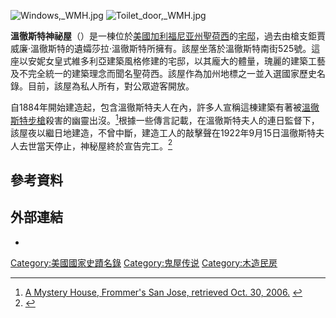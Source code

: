 {{Expand language|en}}
{{Infobox NRHP
 | name =溫徹斯特神祕屋 <br />Winchester Mystery House
 | nrhp_type =
 | image = Winchester House 910px.jpg
 | caption = 從東南面看過去的神祕屋。
 | location= {{USA}}[[加利福尼亚州|加利福尼亚州]][[聖荷西_(加利福尼亞州)|聖荷西]]
 | lat_degrees = 37
 | lat_minutes = 19
 | lat_seconds = 6.10
 | lat_direction = N
 | long_degrees = 121
 | long_minutes = 57
 | long_seconds = 2.74
 | long_direction = W
 | locmapin = California
 | area =
 | built =1886| architecture= [[維多利亞|維多利亞]]晚期[[安娜女皇式建築風格|安娜女皇式建築風格]]
 | added = 1974年8月7日
 | governing_body = [[Winchester_Mystery_House,_LLC|Winchester Mystery House, LLC]]<br />Partners: Edna May Raney; Gerard Raney; Ray Farris II; Sandra Farris; M. Valerie Bovone"
 | refnum=74000559<ref name="nris">{{NRISref|2007a}}</ref>
 | designated_other1 = California
 | designated_other1_date = 1974
 | designated_other1_number = 868<ref name=CHL>{{cite ohp|868|Winchester House|2012-10-14}}</ref>
}}
[[File:Windows,_WMH.jpg|thumb]]
[[File:Toilet_door,_WMH.jpg|thumb]]

'''溫徹斯特神祕屋'''（{{lang-en|Winchester Mystery House}}）是一棟位於[[美國|美國]][[加利福尼亚州|加利福尼亚州]][[聖荷西_(加利福尼亞州)|聖荷西]]的[[宅第|宅邸]]，過去由槍支鉅賈威廉·溫徹斯特的遺孀莎拉·溫徹斯特所擁有。該屋坐落於溫徹斯特南街525號。這座以安妮女皇式維多利亞建築風格修建的宅邸，以其龐大的體量，瑰麗的建築工藝及不完全統一的建築理念而聞名聖荷西。該屋作為加州地標之一並入選國家歷史名錄。目前，該屋為私人所有，對公眾遊客開放。

自1884年開始建造起，包含溫徹斯特夫人在內，許多人宣稱這棟建築有著被[[溫徹斯特步槍|溫徹斯特步槍]]殺害的幽靈出沒。<ref>[http://www.frommers.com/destinations/sanjoseca/1064024175.html A Mystery House, Frommer's San Jose, retrieved Oct. 30, 2006.] {{webarchive|url=https://web.archive.org/web/20130702195814/http://www.frommers.com/destinations/sanjoseca/1064024175.html |date=2013-07-02 }}</ref>根據一些傳言記載，在溫徹斯特夫人的連日監督下，該屋夜以繼日地建造，不曾中斷，建造工人的敲擊聲在1922年9月15日溫徹斯特夫人去世當天停止，神秘屋終於宣告完工。<ref>{{Cite web|url=http://www.frommers.com/macrosite/18-adrenaline-adventures/winchester-mystery-house|title=Frommer's.|accessdate=2016年10月11日|publisher=Frommer's Travel Guides|archive-date=2021年2月25日|archive-url=https://web.archive.org/web/20210225215651/https://www.frommers.com/macrosite/18-adrenaline-adventures/winchester-mystery-house|dead-url=no}}</ref>

==參考資料==
{{Reflist}}

==外部連結==
* {{Official website|http://www.winchestermysteryhouse.com/}}

{{DEFAULTSORT:Winchester Mystery House}}
[[Category:美國國家史蹟名錄|Category:美國國家史蹟名錄]]
[[Category:鬼屋传说|Category:鬼屋传说]]
[[Category:木造民房|Category:木造民房]]